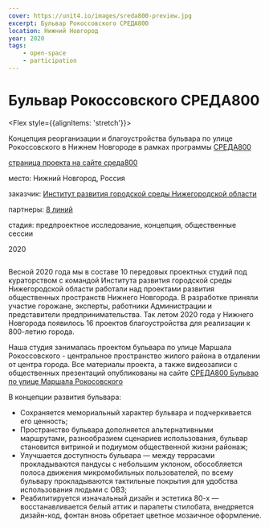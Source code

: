 ```yaml
---
cover: https://unit4.io/images/sreda800-preview.jpg
excerpt: Бульвар Рокоссовского СРЕДА800
location: Нижний Новгород
year: 2020
tags:
    - open-space
    - participation
--- 
```

# Бульвар Рокоссовского СРЕДА800

<Flex style={{alignItems: 'stretch'}}>
<Flex col>

Концепция реорганизации и благоустройства бульвара по улице Рокоссовского в Нижнем Новгороде в рамках программы [СРЕДА800](https://sreda800.ru/)

<p style={{flex: '0 1 auto'}}>

[страница проекта на сайте среда800](https://sreda800.ru/bulvar_rokosovskogo/)
</p>
</Flex>

<div>
<p><BlackHighlight>место:</BlackHighlight> Нижний Новгород, Россия</p>

[]()<p><BlackHighlight>заказчик:</BlackHighlight> [Институт развития городской среды Нижегородской области](https://irgsno.ru/)</p>

[]()<p><BlackHighlight>партнеры:</BlackHighlight> [8 линий](http://llllllll.ru/)</p>

<p><BlackHighlight>стадия:</BlackHighlight> предпроектное исследование, концепция, общественные сессии</p>

2020
</div>
</Flex>

<Image src="/images/sreda800-preview.jpg" alt="" /> 

Весной 2020 года мы в составе 10 передовых проектных студий под кураторством с командой Института развития городской среды Нижегородской области работали над проектами развития общественных пространств Нижнего Новгорода. В разработке приняли участие горожане, эксперты, работники Администрации и представители предпринимательства.
Так летом 2020 года у Нижнего Новгорода появилось 16 проектов благоустройства для реализации к 800-летию города.

Наша студия занималась проектом бульвара по улице Маршала Рокоссовского - центральное пространство жилого района в отдалении от центра города. Все материалы проекта, а также видеозаписи с общественных презентаций опубликованы на сайте [СРЕДА800 Бульвар по улице Маршала Рокосовского](https://sreda800.ru/bulvar_rokosovskogo/)

В концепции развития бульвара:

- Сохраняется мемориальный характер бульвара и подчеркивается его ценность;
- Пространство бульвара дополняется альтернативными маршрутами, разнообразием сценариев использования, бульвар становится витриной и подиумом общественной жизни районаж;
- Улучшается доступность бульвара — между террасами прокладываются пандусы с небольшим уклоном, обособляется полоса движения микромобильных пользователей, по всему бульвару прокладываются тактильные покрытия для удобства использования людьми с ОВЗ;
- Реабилитируется изначальный дизайн  и эстетика 80-х — восстанавливается белый аттик и парапеты стилобата, внедряется дизайн-код, фонтан вновь обретает цветное мозаичное оформление.



